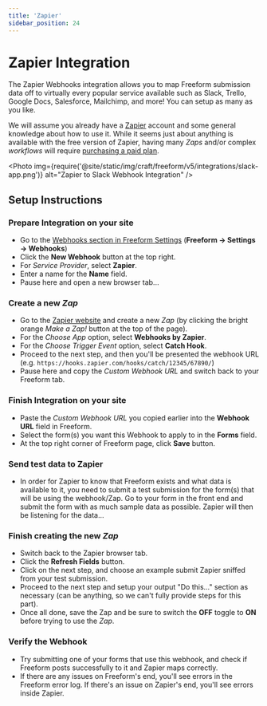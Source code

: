 ```yaml
---
title: 'Zapier'
sidebar_position: 24
---
```



# Zapier Integration<Badge type="pro" text="Pro" />

The Zapier Webhooks integration allows you to map Freeform submission data off to virtually every popular service available such as Slack, Trello, Google Docs, Salesforce, Mailchimp, and more! You can setup as many as you like.

We will assume you already have a [Zapier](https://zapier.com/) account and some general knowledge about how to use it. While it seems just about anything is available with the free version of Zapier, having many _Zaps_ and/or complex _workflows_ will require [purchasing a paid plan](https://zapier.com/pricing).

<Photo
  img={require('@site/static/img/craft/freeform/v5/integrations/slack-app.png')}
  alt="Zapier to Slack Webhook Integration"
/>

## Setup Instructions

<VerticalStepWrapper>
<StepMarkdown>

### Prepare Integration on your site

- Go to the [Webhooks section in Freeform Settings](../configuration/settings.mdx#webhooks) (**Freeform → Settings → Webhooks**)
- Click the **New Webhook** button at the top right.
- For _Service Provider_, select **Zapier**.
- Enter a name for the **Name** field.
- Pause here and open a new browser tab...

</StepMarkdown>
<StepMarkdown>

### Create a new <i>Zap</i>

- Go to the [Zapier website](https://zapier.com/app/zaps) and create a new _Zap_ (by clicking the bright orange _Make a Zap!_ button at the top of the page).
- For the _Choose App_ option, select **Webhooks by Zapier**.
- For the _Choose Trigger Event_ option, select **Catch Hook**.
- Proceed to the next step, and then you'll be presented the webhook URL (e.g. `https://hooks.zapier.com/hooks/catch/12345/67890/`)
- Pause here and copy the _Custom Webhook URL_ and switch back to your Freeform tab.

</StepMarkdown>

<StepMarkdown>

### Finish Integration on your site

- Paste the _Custom Webhook URL_ you copied earlier into the **Webhook URL** field in Freeform.
- Select the form(s) you want this Webhook to apply to in the **Forms** field.
- At the top right corner of Freeform page, click **Save** button.

</StepMarkdown>

<StepMarkdown>

### Send test data to Zapier

- In order for Zapier to know that Freeform exists and what data is available to it, you need to submit a test submission for the form(s) that will be using the webhook/Zap. Go to your form in the front end and submit the form with as much sample data as possible. Zapier will then be listening for the data...

</StepMarkdown>

<StepMarkdown>

### Finish creating the new <i>Zap</i>

- Switch back to the Zapier browser tab.
- Click the **Refresh Fields** button.
- Click on the next step, and choose an example submit Zapier sniffed from your test submission.
- Proceed to the next step and setup your output "Do this..." section as necessary (can be anything, so we can't fully provide steps for this part).
- Once all done, save the Zap and be sure to switch the **OFF** toggle to **ON** before trying to use the _Zap_.

</StepMarkdown>

<StepMarkdown>

### Verify the Webhook

- Try submitting one of your forms that use this webhook, and check if Freeform posts successfully to it and Zapier maps correctly.
- If there are any issues on Freeform's end, you'll see errors in the Freeform error log. If there's an issue on Zapier's end, you'll see errors inside Zapier.

</StepMarkdown>

</VerticalStepWrapper>
